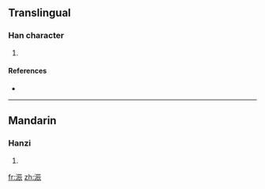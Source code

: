 ==Translingual==

===Han character===
{{Han char|rn=85|rad=水|as=07|sn=10|four=|canj=水一一女 (EMMV)}}

# {{defn|Han|sort=水07}}

====References====
* {{Han ref|kx=0625.040|dkj=17491|hdz=31620.030|uh=6D71|ud=28017}}

----

==Mandarin==

===Hanzi===
{{cmn-hanzi|pin=[[chún]] ([[chun2]]), [[qīn]] ([[qin1]])|wg=ch'un<sup>2</sup>, ch'in<sup>1</sup>}}

# {{defn|Mandarin}}

[[fr:浱]]
[[zh:浱]]